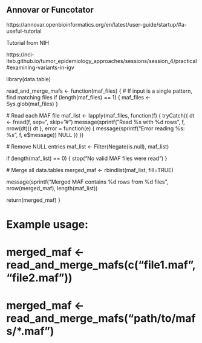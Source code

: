 ## Annovar or Funcotator

https://annovar.openbioinformatics.org/en/latest/user-guide/startup/#a-useful-tutorial

Tutorial from NIH

https://nci-iteb.github.io/tumor_epidemiology_approaches/sessions/session_4/practical#examining-variants-in-igv


library(data.table)

read_and_merge_mafs <- function(maf_files) {
  # If input is a single pattern, find matching files
  if (length(maf_files) == 1) {
    maf_files <- Sys.glob(maf_files)
  }
  
  # Read each MAF file
  maf_list <- lapply(maf_files, function(f) {
    tryCatch({
      dt <- fread(f, sep="\t", skip="#")
      message(sprintf("Read %s with %d rows", f, nrow(dt)))
      dt
    }, error = function(e) {
      message(sprintf("Error reading %s: %s", f, e$message))
      NULL
    })
  })
  
  # Remove NULL entries
  maf_list <- Filter(Negate(is.null), maf_list)
  
  if (length(maf_list) == 0) {
    stop("No valid MAF files were read")
  }
  
  # Merge all data.tables
  merged_maf <- rbindlist(maf_list, fill=TRUE)
  
  message(sprintf("Merged MAF contains %d rows from %d files", 
                 nrow(merged_maf), length(maf_list))
  
  return(merged_maf)
}

# Example usage:
# merged_maf <- read_and_merge_mafs(c("file1.maf", "file2.maf"))
# merged_maf <- read_and_merge_mafs("path/to/mafs/*.maf")